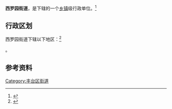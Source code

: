 {{中国乡级行政区
|景观照片文件名 = Liangshui River at Yangqiao (20200909164739).jpg
|景观照片描述 = [[凉水河|凉水河]]洋桥段
|汉语拼音 = 
|其他语言 = 
|其他语言名称 = 
|旧称 = 
|地名出处 = 
|位置图文件名 = 
|位置图描述 = 
|自定义图片= 
|建置时间 = 
|政府驻地 = 
|毗邻 = 
|总面积 = 
|总人口 = 
|总人口年份 = 
|户籍人口 = 
|户籍人口年份 = 
|常住人口 = 
|常住人口年份 = 
|人口密度 = 
|GDP = 
|GDP年份 = 
|邮政编码 = 
|电话区号 = 10
|官方网站 = 
|网站名称 = 
|11/01/06/003/000}}

'''西罗园街道'''，是{{PRC admin/fullname|11/01/06/003/000|3}}下辖的一个[[乡镇|乡镇]]级行政单位。<ref>{{PRC admin/ref sgc|{{PRC admin/parent|11/01/06/003/000}}}}</ref>

== 行政区划 ==

西罗园街道下辖以下地区：<ref>{{PRC admin/ref sgc|11/01/06/003/000}}</ref>

{{PRC admin/children|11/01/06/003/000}}。

== 参考资料 ==

{{Reflist|2}}

{{北京市丰台区行政区划}}
{{北京行政区划小作品}}

[[Category:丰台区街道|Category:丰台区街道]]